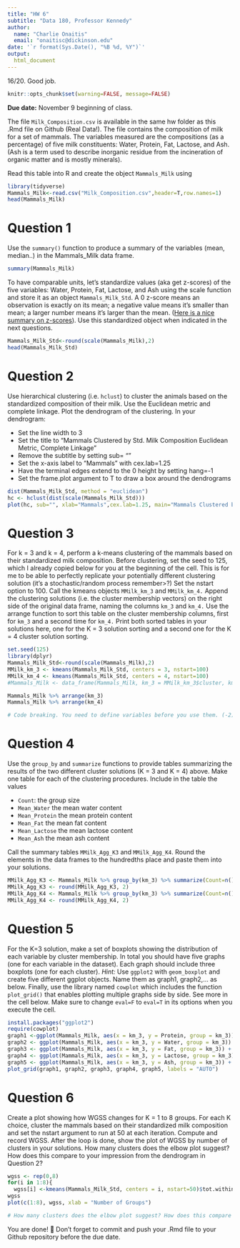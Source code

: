 ```yaml
---
title: "HW 6"
subtitle: "Data 180, Professor Kennedy"
author: 
  name: "Charlie Onaitis"
  email: "onaitisc@dickinson.edu"
date: '`r format(Sys.Date(), "%B %d, %Y")`'
output: 
  html_document
---
```

16/20. Good job. 
```r
knitr::opts_chunk$set(warning=FALSE, message=FALSE)
```

**Due date:** November 9 beginning of class.

The file `Milk_Composition.csv` is available in the same hw folder as this .Rmd file on Github (Real Data!). The file contains the composition of milk for a set of mammals. The variables measured are the compositions (as a percentage) of five milk constituents: Water, Protein, Fat, Lactose, and Ash. (Ash is a term used to describe inorganic residue from the incineration of organic matter and is mostly minerals).

Read this table into R and create the object `Mammals_Milk` using

```r
library(tidyverse)
Mammals_Milk<-read.csv("Milk_Composition.csv",header=T,row.names=1)
head(Mammals_Milk)
```

# Question 1
Use the `summary()` function to produce a summary of the variables (mean, median..) in the Mammals_Milk data frame.

```r
summary(Mammals_Milk)
```

To have comparable units, let's standardize values (aka get z-scores) of the five variables: Water, Protein, Fat, Lactose, and Ash using the scale function and store it as an object `Mammals_Milk_Std`. A 0 z-score means an observation is exactly on its mean; a negative value means it's smaller than mean; a larger number means it's larger than the mean. ([Here is a nice summary on z-scores](https://www.simplypsychology.org/z-score.html)). Use this standardized object when indicated in the next questions. 

```r
Mammals_Milk_Std<-round(scale(Mammals_Milk),2)
head(Mammals_Milk_Std)
```
# Question 2
Use hierarchical clustering (i.e. `hclust`) to cluster the animals based on the standardized composition of their milk. Use the Euclidean metric and complete linkage. Plot the dendrogram of the clustering. In your dendrogram: 

*	Set the line width to 3
*	Set the title to “Mammals Clustered by Std. Milk Composition \n Euclidean Metric, Complete Linkage”
*	Remove the subtitle by setting sub= ""
*	Set the x-axis label to “Mammals” with cex.lab=1.25
*	Have the terminal edges extend to the 0 height by setting hang=-1
*	Set the frame.plot argument to T to draw a box around the dendrograms

```r
dist(Mammals_Milk_Std, method = "euclidean")
hc <- hclust(dist(scale(Mammals_Milk_Std)))
plot(hc, sub="", xlab="Mammals",cex.lab=1.25, main="Mammals Clustered by Std. Milk Composition \n Euclidean Metric, Complete Linkage", hang=-1, frame.plot=TRUE, lwd=3)
```

# Question 3
For k = 3 and k = 4, perform a k-means clustering of the mammals based on their standardized milk composition. Before clustering, set the seed to 125, which I already copied below for you at the beginning of the cell. This is for me to be able to perfectly replicate your potentially different clustering solution (it's a stochastic/random process remember>?) Set the nstart option to 100. Call the kmeans objects `MMilk_km_3` and `MMilk_km_4.` Append the clustering solutions (i.e. the cluster membership vectors) on the right side of the original data frame, naming the columns `km_3` and `km_4.` Use the arrange function to sort this table on the cluster membership columns, first for `km_3` and a second time for `km_4.` Print both sorted tables in your solutions here, one for the K = 3 solution sorting and a second one for the K = 4 cluster solution sorting.

```r
set.seed(125)
library(dplyr)
Mammals_Milk_Std<-round(scale(Mammals_Milk),2)
MMilk_km_3 <- kmeans(Mammals_Milk_Std, centers = 3, nstart=100)
MMilk_km_4 <- kmeans(Mammals_Milk_Std, centers = 4, nstart=100)
#Mammals_Milk <- data_frame(Mammals_Milk, km_3 = MMilk_km_3$cluster, km_4 = MMilk_km_4$cluster)

Mammals_Milk %>% arrange(km_3)
Mammals_Milk %>% arrange(km_4)

# Code breaking. You need to define variables before you use them. (-2)
```

# Question 4
Use the `group_by` and `summarize` functions to provide tables summarizing the results of the two different cluster solutions (K = 3 and K = 4) above. Make one table for each of the clustering procedures. Include in the table the values

*	`Count`: the group size
*	`Mean_Water` the mean water content
*	`Mean_Protein` the mean protein content
*	`Mean_Fat` the mean fat content
*	`Mean_Lactose` the mean lactose content
*	`Mean_Ash` the mean ash content

Call the summary tables `MMilk_Agg_K3` and `MMilk_Agg_K4`. Round the elements in the data frames to the hundredths place and paste them into your solutions.

```r
MMilk_Agg_K3 <- Mammals_Milk %>% group_by(km_3) %>% summarize(Count=n(), Mean_Protein = mean(Protein), Mean_Water = mean(Water), Mean_Fat = mean(Fat), Mean_Lactose = mean(Lactose), Mean_Ash = mean(Ash))
MMilk_Agg_K3 <- round(MMilk_Agg_K3, 2)
MMilk_Agg_K4 <- Mammals_Milk %>% group_by(km_3) %>% summarize(Count=n(), Mean_Protein = mean(Protein), Mean_Water = mean(Water), Mean_Fat = mean(Fat), Mean_Lactose = mean(Lactose), Mean_Ash = mean(Ash))
MMilk_Agg_K4 <- round(MMilk_Agg_K4, 2)
```
# Question 5
For the K=3 solution, make a set of boxplots showing the distribution of each variable by cluster membership. In total you should have five graphs (one for each variable in the dataset). Each graph should include three boxplots (one for each cluster). *Hint:* Use `ggplot2` with `geom_boxplot` and create five different ggplot objects. Name them as graph1, graph2,... as below. Finally, use the library named `cowplot` which includes the function `plot_grid()` that enables plotting multiple graphs side by side. See more in the cell below. Make sure to change `eval=F` to `eval=T` in its options when you execute the cell.

```r
install.packages("ggplot2")
require(cowplot)
graph1 <-ggplot(Mammals_Milk, aes(x = km_3, y = Protein, group = km_3)) + geom_boxplot() + labs(title = "Protein Distribution")
graph2 <- ggplot(Mammals_Milk, aes(x = km_3, y = Water, group = km_3)) + geom_boxplot() + labs(title = "Water Distribution")
graph3 <- ggplot(Mammals_Milk, aes(x = km_3, y = Fat, group = km_3)) + geom_boxplot() + labs(title = "Fat Distribution")
graph4 <- ggplot(Mammals_Milk, aes(x = km_3, y = Lactose, group = km_3)) + geom_boxplot() + labs(title = "Lactose Distribution")
graph5 <- ggplot(Mammals_Milk, aes(x = km_3, y = Ash, group = km_3)) + geom_boxplot() + labs(title = "Ash Distribution")
plot_grid(graph1, graph2, graph3, graph4, graph5, labels = "AUTO")
```

# Question 6
Create a plot showing how WGSS changes for K = 1 to 8 groups. For each K choice, cluster the mammals based on their standardized milk composition and set the nstart argument to run at 50 at each iteration. Compute and record WGSS. After the loop is done, show the plot of WGSS by number of clusters in your solutions. How many clusters does the elbow plot suggest? How does this compare to your impression from the dendrogram in Question 2?

```r
wgss <- rep(0,8)
for(i in 1:8){
  wgss[i] <-kmeans(Mammals_Milk_Std, centers = i, nstart=50)$tot.withinss}
wgss
plot(c(1:8), wgss, xlab = "Number of Groups")

# How many clusters does the elbow plot suggest? How does this compare to your impression from the dendrogram in Question 2?
```


You are done! 🏁 Don't forget to commit and push your .Rmd file to your Github repository before the due date.


